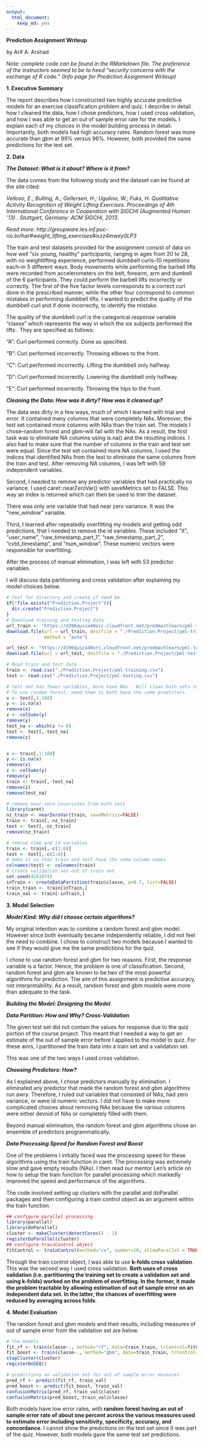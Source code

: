 ```yaml
---
output: 
  html_document: 
    keep_md: yes
---
```

**Prediction Assignment Writeup**

by Arif A. Arshad

*Note: complete code can be found in the RMarkdown file.  The preference of the instructors seemed to be to heed "security concerns with the exchange of R code." (Info page for Prediction Assignment Writeup)*

**1. Executive Summary**

The report describes how I constructed two highly accurate predictive models for an exercise classification problem and quiz.  I describe in detail how I cleaned the data, how I chose predictors, how I used cross validation, and how I was able to get an out of sample error rate for the models.  I explain each of my choices in the model building process in detail.  Importantly, both models had high accuracy rates.  Random forest was more accurate than gbm at 99% versus 96%.  However, both provided the same predictions for the test set.

**2. Data**

  ***The Dataset:  What is it about?  Where is it from?***  
     
The data comes from the following study and the dataset can be found at the site cited:

  *Velloso, E.; Bulling, A.; Gellersen, H.; Ugulino, W.; Fuks, H. Qualitative Activity Recognition of Weight Lifting Exercises. Proceedings of 4th International Conference in Cooperation with SIGCHI (Augmented Human '13) . Stuttgart, Germany: ACM SIGCHI, 2013.*
    
 *Read more: http://groupware.les.inf.puc-rio.br/har#weight_lifting_exercises#ixzz4mwey0LP3*

The train and test datasets provided for the assignment consist of data on how well "six young, healthy" participants, ranging in ages from 20 to 28, with no weightlifting experience, performed dumbbell curls--10 repetitions each--in 5 different ways.  Body movements while performing the barbell lifts were recorded from accelerometers on the belt, forearm, arm and dumbell of the 6 participants.  They could perform the barbell lifts incorrectly or correctly.  The first of the five factor levels corresponds to a correct curl done in the prescribed manner, while the other four correspond to common mistakes in performing dumbbell lifts.  I wanted to predict the quality of the dumbbell curl and if done incorrectly, to identify the mistake.

The quality of the dumbbell curl is the categorical response variable "classe" which represents the way in which the six subjects performed the lifts .  They are specified as follows:

  "A": Curl performed correctly.  Done as specified.
  
  "B": Curl performed incorrectly.  Throwing elbows to the front.
  
  "C": Curl performed incorrectly.  Lifting the dumbbell only halfway.
  
  "D": Curl performed incorrectly.  Lowering the dumbbell only halfway.
  
  "E": Curl performed incorrectly.  Throwing the hips to the front.



  ***Cleaning the Data:  How was it dirty?  How was it cleaned up?***

The data was dirty in a few ways, much of which I learned with trial and error.  It contained many columns that were completely NAs.  Moreover, the test set contained more columns with NAs than the train set.  The models I chose--random forest and gbm--will fail with the NAs.  As a result, the first task was to eliminate NA columns using is.na() and the resulting indices.  I also had to make sure that the number of columns in the train and test set were equal.  Since the test set contained more NA columns, I used the indices that identified NAs from the test to eliminate the same columns from the train and test.  After removing NA columns, I was left with 59 independent variables.

Second, I needed to remove any predictor variables that had practically no variance.  I used caret::nearZeroVar() with saveMetrics set to FALSE. This way an index is returned which can then be used to trim the dataset.  

There was only one variable that had near zero variance.  It was the "new_window" variable.

Third, I learned after repeatedly overfitting my models and getting odd predictions, that I needed to remove the id variables.  These included "X", "user_name", "raw_timestamp_part_1", "raw_timestamp_part_2", "cvtd_timestamp", and "num_window".  These numeric vectors were responsible for overfitting. 

After the process of manual elimination, I was left with 53 predictor variables.

I will discuss data partitioning and cross validation after explaining my model choices below.

```r

# Test for directory and create if need be
if(!file.exists("Prediction.Project")){
  dir.create("Prediction.Project")
}
# Download training and testing data
url_train <- "https://d396qusza40orc.cloudfront.net/predmachlearn/pml-training.csv"
download.file(url = url_train, destfile = "./Prediction.Project/pml-training.csv",
              method = "auto")

url_test <- "https://d396qusza40orc.cloudfront.net/predmachlearn/pml-testing.csv"
download.file(url = url_test, destfile = "./Prediction.Project/pml-testing.csv")

# Read train and test data
train <- read.csv("./Prediction.Project/pml-training.csv")
test <- read.csv("./Prediction.Project/pml-testing.csv")

# test set has fewer variables, more have NAs.  Will clean both sets to remove NAs and have the same number of variables.
# To use random forest, need them to both have the same predictors.
x <- test[,1:160]
y <- is.na(x)
remove(x)
z <- colSums(y)
remove(y)
test_na <- which(z != 0)
test <- test[,-test_na]
remove(z)


x <- train[,1:160]
y <- is.na(x)
remove(x)
z <- colSums(y)
remove(y)
train <- train[,-test_na]
remove(z)
remove(test_na)

# remove near zero covariates from both sets
library(caret)
nz_train <- nearZeroVar(train, saveMetrics=FALSE)
train <- train[,-nz_train]
test <- test[,-nz_train]
remove(nz_train)

# remove time and id variables
train <- train[,-c(1:6)]
test <- test[,-c(1:6)]
# make it so that train and test have the same column names
colnames(test) <- colnames(train)
# create validation set out of train set
set.seed(4181974)
inTrain <- createDataPartition(train$classe, p=0.7, list=FALSE)
train_train <- train[inTrain,]
train_val <- train[-inTrain,]
```

**3. Model Selection**

  ***Model Kind:  Why did I choose certain algorithms?***  

My original intention was to combine a random forest and gbm model.  However since both eventually became independently reliable, I did not feel the need to combine. I chose to construct two models because I wanted to see if they would give me the same predictions for the quiz. 

I chose to use random forest and gbm for two reasons.  First, the response variable is a factor.  Hence, the problem is one of classification.  Second, random forest and gbm are known to be two of the most powerful algorithms for prediction.  The aim of this assignment is predictive accuracy, not interpretability.  As a result, random forest and gbm models were more than adequate to the task.
        
***Building the Model:  Designing the Model***
    
  ***Data Partition: How and Why?  Cross-Validation***
          
The given test set did not contain the values for response due to the quiz portion of the course project.  This meant that I needed a way to get an estimate of the out of sample error before I applied to the model to quiz.  For these aims, I partitioned the train data into a train set and a validation set.  

This was one of the two ways I used cross validation.

  ***Choosing Predictors: How?*** 

As I explained above, I chose predictors manually by elimination.  I eliminated any predictor that made the random forest and gbm algorithms run awry.  Therefore, I ruled out variables that consisted of NAs, had zero variance, or were id numeric vectors. I did not have to make more complicated choices about removing NAs because the various columns were either devoid of NAs or completely filled with them.

Beyond manual elimination, the random forest and gbm algorithms chose an ensemble of predictors programmatically.

  ***Data Processing Speed for Random Forest and Boost***

One of the problems I initially faced was the processing speed for these algorithms using the train function in caret.  The processing was extremely slow and gave empty results (NAs).  I then read our mentor Len's article on how to setup the train function for parallel processing which markedly improved the speed and performance of the algorithms. 

The code involved setting up clusters with the parallel and doParallel packages and then configuring a train control object as an argument within the train function.  

```r
## configure parallel processing
library(parallel)
library(doParallel)
cluster <- makeCluster(detectCores() - 1)
registerDoParallel(cluster)
## configure trainControl object
fitControl <- trainControl(method="cv", number=10, allowParallel = TRUE)
```

Through the train control object, I was able to use **k-folds cross validation**.  This was the second way I used cross validation.  **Both uses of cross validation (i.e. partitioning the training set to create a validation set and using k-folds) worked on the problem of overfitting.  In the former, it made the problem tractable by allowing estimation of out of sample error on an independent data set.  In the latter, the chances of overfitting were reduced by averaging across folds**.
        
**4.  Model Evaluation**

The random forest and gbm models and their results, including measures of out of sample error from the validation set are below.

```r
# the models
fit_rf <- train(classe~., method="rf", data=train_train, trControl=fitControl)
fit_boost <- train(classe~., method="gbm", data=train_train, trControl=fitControl,verbose=FALSE)
stopCluster(cluster)
registerDoSEQ()

# predictions on validation set for out of sample error measures
pred_rf <- predict(fit_rf, train_val)
pred_boost <- predict(fit_boost, train_val)
confusionMatrix(pred_rf, train_val$classe)
confusionMatrix(pred_boost, train_val$classe)
```
   
Both models have low error rates, with **random forest having an out of sample error rate of about one percent across the various measures used to estimate error including sensitivity, specificity, accuracy, and concordance**.  I cannot show the predictions on the test set since it was part of the quiz.  However, both models gave the same test set predictions.

